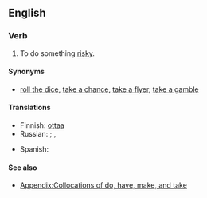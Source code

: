 ==English==

===Verb===
{{en-verb|takes a risk|taking a risk|took a risk|taken a risk}}

# {{lb|en|idiomatic}} To do something [[risky]].

====Synonyms====
* [[roll the dice]], [[take a chance]], [[take a flyer]], [[take a gamble]]

====Translations====
{{trans-top|to do something risky}}
* Finnish: [[ottaa#Finnish|ottaa]] {{t+|fi|riski}}
* Russian: {{t|ru|пойти́ на риск|pf}}; {{t+|ru|рискова́ть|impf}}, {{t+|ru|рискну́ть|pf}}
{{trans-mid}}
* Spanish: {{t+|es|arriesgarse}}
{{trans-bottom}}

====See also====
* [[Appendix:Collocations of do, have, make, and take]]